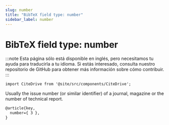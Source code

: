 ```yaml
---
slug: number
title: "BibTeX field type: number"
sidebar_label: number
---
```


# BibTeX field type: number

:::note
Esta página sólo está disponible en inglés, pero necesitamos tu ayuda para traducirla a tu idioma. Si estás interesado, consulta nuestro repositorio de GitHub para obtener más información sobre cómo contribuir.
:::

```mdx-code-block
import CiteDrive from '@site/src/components/CiteDrive';
```
<CiteDrive /> 

Usually the issue number (or similar identifier) of a journal, magazine or the number of technical report.


```tex
@article{key,
  number={ 3 },
}
```
